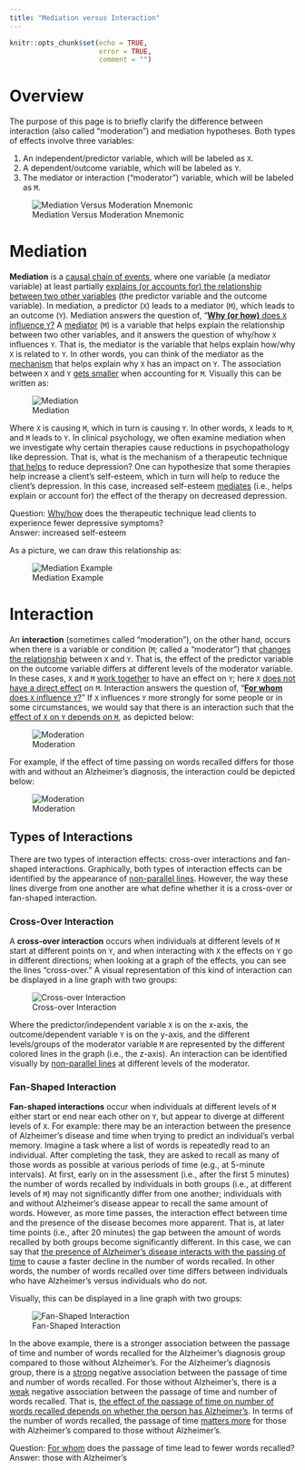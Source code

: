 ```yaml
---
title: "Mediation versus Interaction"
---
```


```r
knitr::opts_chunk$set(echo = TRUE,
                      error = TRUE,
                      comment = "")
```

# Overview

The purpose of this page is to briefly clarify the difference between interaction (also called "moderation") and mediation hypotheses.
Both types of effects involve three variables:

1. An independent/predictor variable, which will be labeled as `X`.
1. A dependent/outcome variable, which will be labeled as `Y`.
1. The mediator or interaction ("moderator") variable, which will be labeled as `M`.

![Mediation Versus Moderation Mnemonic](images/mediationModerationMnemonic.png)

# Mediation

**Mediation** is a <u>causal chain of events</u>, where one variable (a mediator variable) at least partially <u>explains (or accounts for) the relationship between two other variables</u> (the predictor variable and the outcome variable).
In mediation, a predictor (`X`) leads to a mediator (`M`), which leads to an outcome (`Y`).
Mediation answers the question of, "<u>**Why (or how)** does `X` influence `Y`?</u> A <u>mediator</u> (`M`) is a variable that helps explain the relationship between two other variables, and it answers the question of why/how `X` influences `Y`.
That is, the mediator is the variable that helps explain how/why `X` is related to `Y`.
In other words, you can think of the mediator as the <u>mechanism</u> that helps explain why `X` has an impact on `Y`.
The association between `X` and `Y` <u>gets smaller</u> when accounting for `M`.
Visually this can be written as:

![Mediation](images/mediation.png)

Where `X` is causing `M`, which in turn is causing `Y`.
In other words, `X` leads to `M`, and `M` leads to `Y`.
In clinical psychology, we often examine mediation when we investigate why certain therapies cause reductions in psychopathology like depression.
That is, what is the mechanism of a therapeutic technique <u>that helps</u> to reduce depression? One can hypothesize that some therapies help increase a client's self-esteem, which in turn will help to reduce the client's depression.
In this case, increased self-esteem <u>mediates</u> (i.e., helps explain or account for) the effect of the therapy on decreased depression.

Question: <u>Why/how</u> does the therapeutic technique lead clients to experience fewer depressive symptoms?\
Answer: increased self-esteem

As a picture, we can draw this relationship as:

![Mediation Example](images/mediationExample.png)

# Interaction
 
An **interaction** (sometimes called "moderation"), on the other hand, occurs when there is a variable or condition (`M`; called a "moderator") that <u>changes the relationship</u> between `X` and `Y`.
That is, the effect of the predictor variable on the outcome variable differs at different levels of the moderator variable.
In these cases, `X` and `M` <u>work together</u> to have an effect on `Y`; here `X` <u>does not have a direct effect</u> on `M`.
Interaction answers the question of, "<u>**For whom** does `X` influence `Y`?</u>"
If `X` influences `Y` more strongly for some people or in some circumstances, we would say that there is an interaction such that the <u>effect of `X` on `Y` depends on `M`</u>, as depicted below:

![Moderation](images/moderation.png)

For example, if the effect of time passing on words recalled differs for those with and without an Alzheimer's diagnosis, the interaction could be depicted below:

![Moderation](images/moderationExample.png)

## Types of Interactions

There are two types of interaction effects: cross-over interactions and fan-shaped interactions.
Graphically, both types of interaction effects can be identified by the appearance of <u>non-parallel lines</u>.
However, the way these lines diverge from one another are what define whether it is a cross-over or fan-shaped interaction.

### Cross-Over Interaction

A **cross-over interaction** occurs when individuals at different levels of `M` start at different points on `Y`, and when interacting with `X` the effects on `Y` go in different directions; when looking at a graph of the effects, you can see the lines "cross-over."
A visual representation of this kind of interaction can be displayed in a line graph with two groups:

![Cross-over Interaction](images/interactionCrossover.png)

Where the predictor/independent variable `X` is on the x-axis, the outcome/dependent variable `Y` is on the y-axis, and the different levels/groups of the moderator variable `M` are represented by the different colored lines in the graph (i.e., the z-axis).
An interaction can be identified visually by <u>non-parallel lines</u> at different levels of the moderator.

### Fan-Shaped Interaction

**Fan-shaped interactions** occur when individuals at different levels of `M` either start or end near each other on `Y`, but appear to diverge at different levels of `X`.
For example: there may be an interaction between the presence of Alzheimer's disease and time when trying to predict an individual's verbal memory.
Imagine a task where a list of words is repeatedly read to an individual.
After completing the task, they are asked to recall as many of those words as possible at various periods of time (e.g., at 5-minute intervals).
At first, early on in the assessment (i.e., after the first 5 minutes) the number of words recalled by individuals in both groups (i.e., at different levels of `M`) may not significantly differ from one another; individuals with and without Alzheimer's disease appear to recall the same amount of words.
However, as more time passes, the interaction effect between time and the presence of the disease becomes more apparent.
That is, at later time points (i.e., after 20 minutes) the gap between the amount of words recalled by both groups become significantly different.
In this case, we can say that <u>the presence of Alzheimer's disease interacts with the passing of time</u> to cause a faster decline in the number of words recalled.
In other words, the number of words recalled over time differs between individuals who have Alzheimer's versus individuals who do not.

Visually, this can be displayed in a line graph with two groups: 

 ![Fan-Shaped Interaction](images/interactionFanShaped.png)

In the above example, there is a stronger association between the passage of time and number of words recalled for the Alzheimer's diagnosis group compared to those without Alzheimer's.
For the Alzheimer's diagnosis group, there is a <u>strong</u> negative association between the passage of time and number of words recalled.
For those without Alzheimer's, there is a <u>weak</u> negative association between the passage of time and number of words recalled.
That is, <u>the effect of the passage of time on number of words recalled depends on whether the person has Alzheimer's</u>.
In terms of the number of words recalled, the passage of time <u>matters more</u> for those with Alzheimer's compared to those without Alzheimer's.

Question: <u>For whom</u> does the passage of time lead to fewer words recalled?\
Answer: those with Alzheimer's
